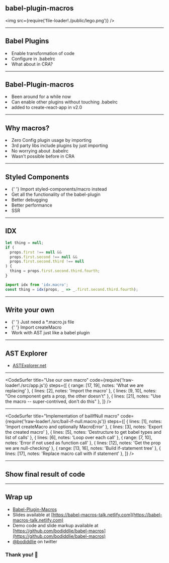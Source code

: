 
<Head>
  <title>babel-plugin-macros</title>
  <meta name="twitter:card" content="summary_large_image" />
  <meta name="twitter:site" content="@bodiddlie" />
  <meta name="twitter:title" content="Babel-Plugin-Macros Talk" />
  <meta
    name="twitter:description"
    content="Slides from my lightning talk on Babel-Plugin-Macros"
  />
  <meta
    name="twitter:image"
    content="https://babel-macros-talk.netlify.com/card.png"
  />
</Head>


<h2><CodeBlock>babel-plugin-macros</CodeBlock></h2>

<img src={require('file-loader!./public/lego.png')} />

---

## Babel Plugins

<List>
  <Appear>
    <li>Enable transformation of code</li>
    <li>
      Configure in <CodeBlock>.babelrc</CodeBlock>
    </li>
    <li>What about in CRA?</li>
  </Appear>
</List>

---

## Babel-Plugin-macros

<List>
  <Appear>
    <li>Been around for a while now</li>
    <li>
      Can enable other plugins without touching <CodeBlock>.babelrc</CodeBlock>
    </li>
    <li>
      added to <CodeBlock>create-react-app</CodeBlock> in v2.0
    </li>
  </Appear>
</List>

---

## Why macros?

<List>
  <Appear>
    <li>Zero Config plugin usage by importing</li>
    <li>3rd party libs include plugins by just importing</li>
    <li>
      No worrying about <CodeBlock>.babelrc</CodeBlock>
    </li>
    <li> Wasn't possible before in CRA</li>
  </Appear>
</List>

---

## Styled Components

<List>
  <Appear>
    <li>
      {' '}
      Import <CodeBlock>styled-components/macro</CodeBlock> instead
    </li>
    <li> Get all the functionality of the babel-plugin</li>
    <li> Better debugging</li>
    <li> Better performance</li>
    <li> SSR</li>
  </Appear>
</List>

---

## IDX

```js
let thing = null;
if (
  props.first !== null &&
  props.first.second !== null &&
  props.first.second.third !== null
) {
  thing = props.first.second.third.fourth;
}
```

```js
import idx from 'idx.macro';
const thing = idx(props, _ => _.first.second.third.fourth);
```

---

## Write your own

<List>
  <Appear>
    <li>
      {' '}
      Just need a <CodeBlock>*.macro.js</CodeBlock> file
    </li>
    <li>
      {' '}
      Import <CodeBlock>createMacro</CodeBlock>
    </li>
    <li> Work with AST just like a babel plugin</li>
  </Appear>
</List>

---

## AST Explorer

- [ASTExplorer.net](https://astexplorer.net)

---

<CodeSurfer
  title="Use our own macro"
  code={require('!raw-loader!./src/app.js')}
  steps={[
    { range: [17, 19], notes: 'What we are replacing' },
    { lines: [2], notes: 'Import the macro' },
    { lines: [9, 10], notes: "One component gets a prop, the other doesn't" },
    { lines: [21], notes: "Use the macro -- super-contrived, don't do this" },
  ]}
/>

---

<CodeSurfer
  title="Implementation of bailIfNull macro"
  code={require('!raw-loader!./src/bail-if-null.macro.js')}
  steps={[
    { lines: [1], notes: 'Import createMacro and optionally MacroError' },
    { lines: [3], notes: 'Export the created macro' },
    { lines: [5], notes: 'Destructure to get babel types and list of calls' },
    { lines: [6], notes: 'Loop over each call' },
    { range: [7, 10], notes: 'Error if not used as function call' },
    { lines: [12], notes: 'Get the prop we are null-checking' },
    { range: [13, 16], notes: 'Build if-statement tree' },
    { lines: [17], notes: 'Replace macro call with if statement' },
  ]}
/>

---

## Show final result of code

---

## Wrap up

- [Babel-Plugin-Macros](https://github.com/kentcdodds/babel-plugin-macros)
- Slides available at [https://babel-macros-talk.netlify.com](https://babel-macros-talk.netlify.com)
- Demo code and slide markup available at [https://github.com/bodiddlie/babel-macros](https://github.com/bodiddlie/babel-macros)
- [@bodiddlie](https://twitter.com/bodiddlie) on twitter

### Thank you! 🤗
